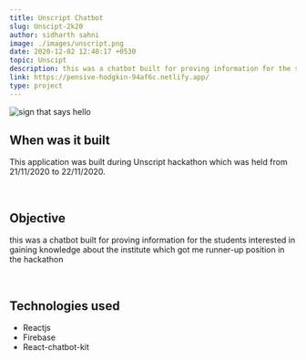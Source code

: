 ```yaml
---
title: Unscript Chatbot
slug: Unscipt-2k20
author: sidharth sahni
image: ./images/unscript.png
date: 2020-12-02 12:40:17 +0530
topic: Unscipt
description: this was a chatbot built for proving information for the students interested in gaining knowledge about the institute which got me runner-up position in the hackathon
link: https://pensive-hodgkin-94af6c.netlify.app/
type: project
---
```


![sign that says hello](./images/unscript.png)



## When was it built

This application was built during Unscript hackathon which was held from 21/11/2020 to 22/11/2020.

<br />

## Objective

this was a chatbot built for proving information for the students interested in gaining knowledge about the institute which got me runner-up position in the hackathon

<br />

## Technologies used

- Reactjs
- Firebase
- React-chatbot-kit

